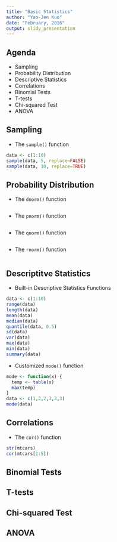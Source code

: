 ```yaml
---
title: "Basic Statistics"
author: "Yao-Jen Kuo"
date: "February, 2016"
output: slidy_presentation
---
```


## Agenda

* Sampling
* Probability Distribution
* Descriptive Statistics
* Correlations
* Binomial Tests
* T-tests
* Chi-squared Test
* ANOVA

## Sampling

* The `sample()` function

```r
data <- c(1:10)
sample(data, 5, replace=FALSE)
sample(data, 10, replace=TRUE)
```

## Probability Distribution

* The `dnorm()` function

```r

```

* The `pnorm()` function

```r

```

* The `qnorm()` function

```r

```

* The `rnorm()` function

```r

```

## Descriptitve Statistics

* Built-in Descriptive Statistics Functions

```r
data <- c(1:10)
range(data)
length(data)
mean(data)
median(data)
quantile(data, 0.5)
sd(data)
var(data)
max(data)
min(data)
summary(data)
```

* Customized `mode()` function

```r
mode <- function(x) {
  temp <- table(x)
  max(temp)
}
data <- c(1,2,2,3,3,3)
mode(data)
```

## Correlations

* The `cor()` function

```r
str(mtcars)
cor(mtcars[1:5])
```

## Binomial Tests



## T-tests

## Chi-squared Test

## ANOVA